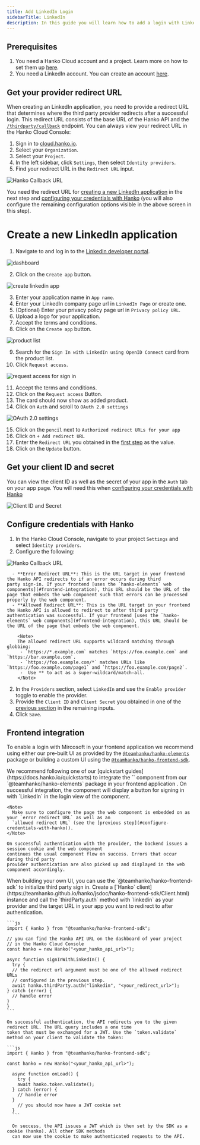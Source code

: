```yaml
---
title: Add LinkedIn Login
sidebarTitle: LinkedIn
description: In this guide you will learn how to add a login with LinkedIn to your application.
---
```


## Prerequisites

1. You need a Hanko Cloud account and a project. Learn more on how to set them up [here](https://docs.hanko.io/setup-hanko-cloud).
2. You need a LinkedIn account. You can create an account [here](https://www.linkedin.com/signup).

## Get your provider redirect URL

When creating an LinkedIn application, you need to provide a redirect URL that determines where the third party
provider redirects after a successful login. This redirect URL consists of the base URL of the Hanko API
and the [`/thirdparty/callback`](http://docs.hanko.io/api/public#tag/Third-Party/operation/thirdPartyCallback) endpoint. You can always view your redirect URL in the Hanko Cloud Console:

1. Sign in to [cloud.hanko.io](https://cloud.hanko.io).
2. Select your `Organization`.
3. Select your `Project`.
4. In the left sidebar, click `Settings`, then select `Identity providers`.
5. Find your redirect URL in the `Redirect URL` input.

<Frame>
  <img
    src="/images/oauth-providers/hanko-callback-url.png"
    alt="Hanko Callback URL"
    width={500}
    style={{ borderRadius: "0.5rem" }}
  />
</Frame>

You need the redirect URL for [creating a new LinkedIn application](#create-a-new-linkedin-application) in the next step and
[configuring your credentials with Hanko](#configure-credentials-with-hanko) (you will also configure the remaining
configuration options visible in the above screen in this step).

# Create a new LinkedIn application

1. Navigate to and log in to the [LinkedIn developer portal](https://www.linkedin.com/developers/login).

<Frame>
  <img src="/images/oauth-providers/linkedin/dashboard.png"
       alt="dashboard"
       width={500}
       style={{ borderRadius: "0.5rem" }} />
</Frame>

2. Click on the `Create app` button.

<Frame>
  <img src="/images/oauth-providers/linkedin/create-app.png"
       alt="create linkedin app"
       width={500}
       style={{ borderRadius: "0.5rem" }} />
</Frame>

3. Enter your application name in `App name`.
4. Enter your LinkedIn company page url in `LinkedIn Page` or create one.
5. (Optional) Enter your privacy policy page url in `Privacy policy URL`.
6. Upload a logo for your application.
7. Accept the terms and conditions.
8. Click on the `Create app` button.

<Frame>
  <img src="/images/oauth-providers/linkedin/product-list.png"
       alt="product list"
       width={500}
       style={{ borderRadius: "0.5rem" }} />
</Frame>

9. Search for the `Sign In with LinkedIn using OpenID Connect` card from the product list.
10. Click `Request access`.

<Frame>
  <img src="/images/oauth-providers/linkedin/request-access-sign-in.png"
       alt="request access for sign in"
       width={500}
       style={{ borderRadius: "0.5rem" }} />
</Frame>

11. Accept the terms and conditions.
12. Click on the `Request access` Button.
13. The card should now show as added product.
14. Click on `Auth` and scroll to `OAuth 2.0 settings`

<Frame>
  <img src="/images/oauth-providers/linkedin/oauth-settings.png"
       alt="OAuth 2.0 settings"
       width={500}
       style={{ borderRadius: "0.5rem" }} />
</Frame>

15. Click on the `pencil` next to `Authorized redirect URLs for your app`
16. Click on `+ Add redirect URL`
17. Enter the `Redirect URL` you obtained in the [first step](#get-your-provider-redirect-url) as the value.
18. Click on the `Update` button.

## Get your client ID and secret

You can view the client ID as well as the secret of your app in the `Auth` tab on your app page.
You will need this when [configuring your credentials with Hanko](#configure-credentials-with-hanko)

<Frame>
  <img src="/images/oauth-providers/linkedin/client-id-secret.png"
       alt="Client ID and Secret"
       width={500}
       style={{ borderRadius: "0.5rem" }} />
</Frame>

## Configure credentials with Hanko

1. In the Hanko Cloud Console, navigate to your project `Settings` and select `Identity providers`.
2. Configure the following:

<Frame>
  <img
    src="/images/oauth-providers/hanko-callback-url.png"
    alt="Hanko Callback URL"
    width={500}
    style={{ borderRadius: "0.5rem" }}
  />
</Frame>

      - **Error Redirect URL**: This is the URL target in your frontend the Hanko API redirects to if an error occurs during third
    party sign-in. If your frontend [uses the `hanko-elements` web components](#frontend-integration), this URL should be the URL of the
    page that embeds the web component such that errors can be processed properly by the web component.
      - **Allowed Redirect URL**: This is the URL target in your frontend the Hanko API is allowed to redirect to after third party
    authentication was successful. If your frontend [uses the `hanko-elements` web components](#frontend-integration), this URL should be
    the URL of the page that embeds the web component.

        <Note>
        The allowed redirect URL supports wildcard matching through globbing:
         - `https://*.example.com` matches `https://foo.example.com` and `https://bar.example.com`.
         - `https://foo.example.com/*` matches URLs like `https://foo.example.com/page1` and `https://foo.example.com/page2`.
         -  Use ** to act as a super-wildcard/match-all.
        </Note>

2. In the `Providers` section, select `LinkedIn` and use the `Enable provider` toggle to enable the provider.
3. Provide the `Client ID` and `Client Secret` you obtained in one of the [previous section](#get-your-client-id-and-secret)
in the remaining inputs.
4. Click `Save`.

## Frontend integration

To enable a login with Mircosoft in your frontend application we recommend using either our pre-built UI as
provided by the [`@teamhanko/hanko-elements`](https://www.npmjs.com/package/@teamhanko/hanko-elements) package or building a custom UI using
the [`@teamhanko/hanko-frontend-sdk`](https://www.npmjs.com/package/@teamhanko/hanko-frontend-sdk).

<Tabs>

  <Tab title="Hanko Elements">
    We recommend following one of our [quickstart guides](https://docs.hanko.io/quickstarts) to integrate
    the `<hanko-auth>` component from our `@teamhanko/hanko-elements` package in your frontend application .
    On successful integration, the component will display a button for signing in with `LinkedIn` in the login view
    of the component.

    <Note>
      Make sure to configure the page the web component is embedded on as your `error redirect URL` as well as an
      `allowed redirect URL` (see the [previous step](#configure-credentials-with-hanko)).
    </Note>

    On successful authentication with the provider, the backend issues a session cookie and the web component
    continues the usual component flow on success. Errors that occur during third party
    provider authentication are also picked up and displayed in the web component accordingly.
  </Tab>

  <Tab title="Hanko Frontend SDK">
    When building your own UI, you can use the `@teamhanko/hanko-frontend-sdk` to initialize third party sign in.
    Create a [`Hanko` client](https://teamhanko.github.io/hanko/jsdoc/hanko-frontend-sdk/Client.html) instance and call  the
    `thirdParty.auth` method with `linkedin` as your provider and the target URL in your app you want to redirect
    to after authentication.

    ```js
    import { Hanko } from "@teamhanko/hanko-frontend-sdk";

    // you can find the Hanko API URL on the dashboard of your project
    // in the Hanko Cloud Console
    const hanko = new Hanko("<your_hanko_api_url>");

    async function signInWithLinkedIn() {
      try {
      // the redirect url argument must be one of the allowed redirect URLs
      // configured in the previous step.
      await hanko.thirdParty.auth("linkedin", "<your_redirect_url>");
    } catch (error) {
      // handle error
    }
    }
    ```

    On successful authentication, the API redirects you to the given redirect URL. The URL query includes a one time
    token that must be exchanged for a JWT. Use the `token.validate` method on your client to validate the token:

    ```js
    import { Hanko } from "@teamhanko/hanko-frontend-sdk";

    const hanko = new Hanko("<your_hanko_api_url>");

      async function onLoad() {
        try {
        await hanko.token.validate();
      } catch (error) {
        // handle error
      }
        // you should now have a JWT cookie set
      }
      ```

      On success, the API issues a JWT which is then set by the SDK as a cookie (hanko). All other SDK methods
      can now use the cookie to make authenticated requests to the API.
  </Tab>
</Tabs>
